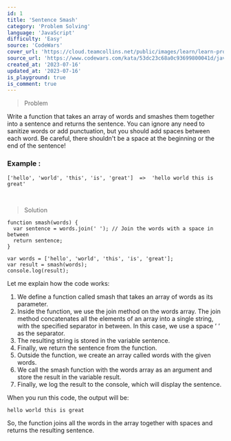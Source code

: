```yaml
---
id: 1
title: 'Sentence Smash'
category: 'Problem Solving'
language: 'JavaScript'
difficulty: 'Easy'
source: 'CodeWars'
cover_url: 'https://cloud.teamcollins.net/public/images/learn/learn-problem-solving.png'
source_url: 'https://www.codewars.com/kata/53dc23c68a0c93699800041d/javascript'
created_at: '2023-07-16'
updated_at: '2023-07-16'
is_playground: true
is_comment: true
---
```


> Problem

Write a function that takes an array of words and smashes them together into a sentence and returns the sentence. You can ignore any need to sanitize words or add punctuation, but you should add spaces between each word. Be careful, there shouldn't be a space at the beginning or the end of the sentence!

### Example :

```
['hello', 'world', 'this', 'is', 'great']  =>  'hello world this is great'
```

&nbsp;

> Solution

```
function smash(words) {
  var sentence = words.join(' '); // Join the words with a space in between
  return sentence;
}

var words = ['hello', 'world', 'this', 'is', 'great'];
var result = smash(words);
console.log(result);
```

Let me explain how the code works:

1.  We define a function called smash that takes an array of words as its parameter.
2.  Inside the function, we use the join method on the words array. The join method concatenates all the elements of an array into a single string, with the specified separator in between. In this case, we use a space ‘ ‘ as the separator.
3.  The resulting string is stored in the variable sentence.
4.  Finally, we return the sentence from the function.
5.  Outside the function, we create an array called words with the given words.
6.  We call the smash function with the words array as an argument and store the result in the variable result.
7.  Finally, we log the result to the console, which will display the sentence.

When you run this code, the output will be:

```
hello world this is great
```

So, the function joins all the words in the array together with spaces and returns the resulting sentence.

